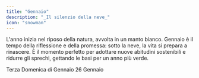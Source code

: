 ```yaml
---
title: "Gennaio"
description: "_Il silenzio della neve_"
icon: "snowman"
---
```


L'anno inizia nel riposo della natura, avvolta in un manto bianco. Gennaio è il tempo della riflessione e della promessa: sotto la neve, la vita si prepara a rinascere. È il momento perfetto per adottare nuove abitudini sostenibili e ridurre gli sprechi, gettando le basi per un anno più verde.

<CardGroup cols="2">
  <Card title="SNOW DAY" icon="snowflake" color="#00c0ff" horizontal href="/mesi/gennaio/snowday">
    Terza Domenica di Gennaio
  </Card>
  <Card title="GIORNATA MONDIALE DELL'ARIA PULITA" icon="wind" color="#00c0ff" horizontal href="/mesi/gennaio/ariapulita">
    26 Gennaio
  </Card>
</CardGroup>